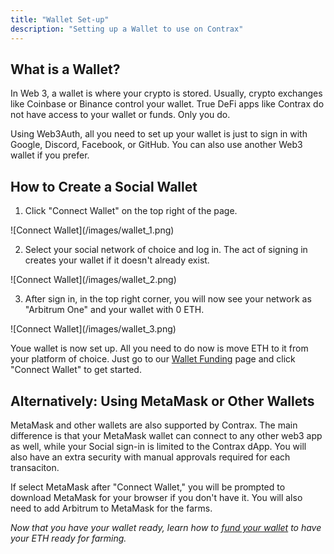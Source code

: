 ```yaml
---
title: "Wallet Set-up"
description: "Setting up a Wallet to use on Contrax"
---
```


## What is a Wallet?

In Web 3, a wallet is where your crypto is stored. Usually, crypto exchanges like Coinbase or Binance control your wallet. True DeFi apps like Contrax do not have access to your wallet or funds. Only you do.

Using Web3Auth, all you need to set up your wallet is just to sign in with Google, Discord, Facebook, or GitHub. You can also use another Web3 wallet if you prefer.

## How to Create a Social Wallet

1. Click "Connect Wallet" on the top right of the page.

<Frame>![Connect Wallet](/images/wallet_1.png)</Frame>

2. Select your social network of choice and log in. The act of signing in creates your wallet if it doesn't already exist.

<Frame>![Connect Wallet](/images/wallet_2.png)</Frame>

3. After sign in, in the top right corner, you will now see your network as "Arbitrum One" and your wallet with 0 ETH.

<Frame>![Connect Wallet](/images/wallet_3.png)</Frame>

Youe wallet is now set up. All you need to do now is move ETH to it from your platform of choice. Just go to our [Wallet Funding](/farms) page and click "Connect Wallet" to get started.

## Alternatively: Using MetaMask or Other Wallets

MetaMask and other wallets are also supported by Contrax. The main difference is that your MetaMask wallet can connect to any other web3 app as well, while your Social sign-in is limited to the Contrax dApp. You will also have an extra security with manual approvals required for each transaciton.

If select MetaMask after "Connect Wallet," you will be prompted to download MetaMask for your browser if you don't have it. You will also need to add Arbitrum to MetaMask for the farms.

_Now that you have your wallet ready, learn how to [fund your wallet](../start/wallet-funding) to have your ETH ready for farming._
